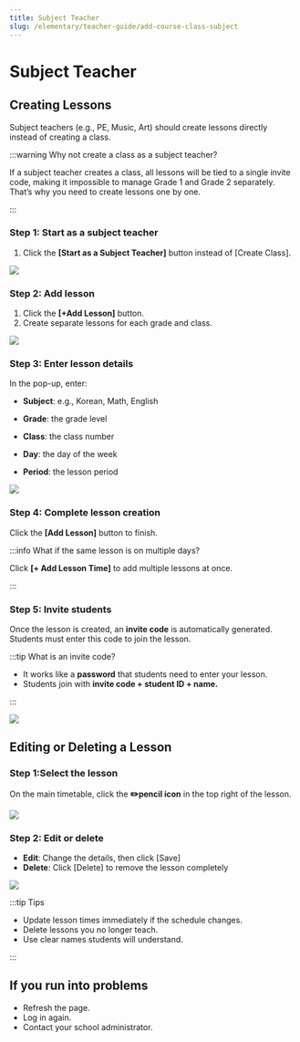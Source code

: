```yaml
---
title: Subject Teacher
slug: /elementary/teacher-guide/add-course-class-subject
---
```



# Subject Teacher

## Creating Lessons

Subject teachers (e.g., PE, Music, Art) should create lessons directly instead of creating a class.

:::warning Why not create a class as a subject teacher?

If a subject teacher creates a class, all lessons will be tied to a single invite code, making it impossible to manage Grade 1 and Grade 2 separately. That’s why you need to create lessons one by one.

:::

### Step 1: Start as a subject teacher

1. Click the **[Start as a Subject Teacher]** button instead of [Create Class].

<Image src="/img/en/elementary/teacher/02-03.jpg" size="lg" />

### Step 2: Add lesson

1. Click the **[+Add Lesson]** button.
2. Create separate lessons for each grade and class.

<Image src="/img/en/elementary/teacher/02-04.jpg" size="lg" />

### Step 3: Enter lesson details

In the pop-up, enter:

- **Subject**: e.g., Korean, Math, English

- **Grade**: the grade level

- **Class**: the class number

- **Day**: the day of the week

- **Period**: the lesson period

<Image src="/img/en/elementary/teacher/03-02.jpg" size="lg" />

### Step 4: Complete lesson creation

Click the **[Add Lesson]** button to finish.

:::info What if the same lesson is on multiple days?

Click **[+ Add Lesson Time]** to add multiple lessons at once.

:::

### Step 5: Invite students

Once the lesson is created, an **invite code** is automatically generated. Students must enter this code to join the lesson.

:::tip What is an invite code?

- It works like a **password** that students need to enter your lesson.
- Students join with **invite code + student ID + name.**

:::

<Image src="/img/en/elementary/teacher/02-05.jpg" size="lg" />

## Editing or Deleting a Lesson

### Step 1:Select the lesson

On the main timetable, click the **✏️pencil icon** in the top right of the lesson.

<Image src="/img/en/elementary/teacher/03-03.jpg" size="lg" />

### Step 2: Edit or delete

- **Edit**: Change the details, then click [Save]
- **Delete**: Click [Delete] to remove the lesson completely

<Image src="/img/en/elementary/teacher/03-04.jpg" size="lg" />

:::tip Tips

- Update lesson times immediately if the schedule changes.
- Delete lessons you no longer teach.
- Use clear names students will understand.

:::

## If you run into problems

- Refresh the page.
- Log in again.
- Contact your school administrator.
